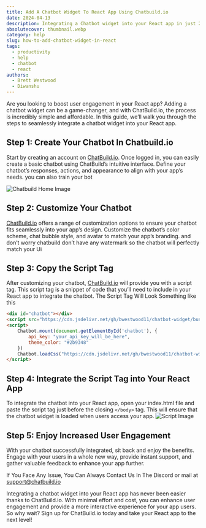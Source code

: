 ```yaml
---
title: Add A Chatbot Widget To React App Using Chatbuild.io
date: 2024-04-13
description: Integrating a Chatbot widget into your React app in just 2-3 lines of extra code has never been easier thanks to ChatBuild.io.
absolutecover: thumbnail.webp
category: help
slug: how-to-add-chatbot-widget-in-react
tags:
  - productivity
  - help
  - chatbot
  - react
authors:
  - Brett Westwood
  - Diwanshu
---
```



Are you looking to boost user engagement in your React app? Adding a chatbot widget can be a game-changer, and with ChatBuild.io, the process is incredibly simple and affordable. In this guide, we’ll walk you through the steps to seamlessly integrate a chatbot widget into your React app.

## Step 1: Create Your Chatbot In Chatbuild.io
Start by creating an account on [ChatBuild.io](https://www.chatbuild.io). Once logged in, you can easily create a basic chatbot using ChatBuild’s intuitive interface. Define your chatbot’s responses, actions, and appearance to align with your app’s needs. you can also train your bot

<Image alt="Chatbuild Home Image" width={500} height={400} className="w-full" src="/static/chatbuild_home.webp"/>

## Step 2: Customize Your Chatbot
[ChatBuild.io](https://www.chatbuild.io) offers a range of customization options to ensure your chatbot fits seamlessly into your app’s design. Customize the chatbot’s color scheme, chat bubble style, and avatar to match your app’s branding. and don’t worry chatbuild don’t have any watermark so the chatbot will perfectly match your Ui

## Step 3: Copy the Script Tag
After customizing your chatbot, [ChatBuild.io](https://www.chatbuild.io) will provide you with a script tag. This script tag is a snippet of code that you’ll need to include in your React app to integrate the chatbot. The Script Tag Will Look Something like this

```html
<div id="chatbot"></div>
<script src="https://cdn.jsdelivr.net/gh/bwestwood11/chatbot-widget/bundle/index3.js"></script>
<script>
    Chatbot.mount(document.getElementById('chatbot'), {
        api_key: "your_api_key_will_be_here",
        theme_color: "#2b9348"
    })
    Chatbot.loadCss("https://cdn.jsdelivr.net/gh/bwestwood11/chatbot-widget/bundle/index3.css")
</script>
```

## Step 4: Integrate the Script Tag into Your React App
To integrate the chatbot into your React app, open your index.html file and paste the script tag just before the closing ```</body>``` tag. This will ensure that the chatbot widget is loaded when users access your app.
<Image width={500} height={400} alt="Script Image" className="w-full" src="/static/script.webp"/>


## Step 5: Enjoy Increased User Engagement
With your chatbot successfully integrated, sit back and enjoy the benefits. Engage with your users in a whole new way, provide instant support, and gather valuable feedback to enhance your app further.

If You Face Any Issue, You Can Always Contact Us In The Discord or mail at support@chatbuild.io

Integrating a chatbot widget into your React app has never been easier thanks to ChatBuild.io. With minimal effort and cost, you can enhance user engagement and provide a more interactive experience for your app users. So why wait? Sign up for ChatBuild.io today and take your React app to the next level!